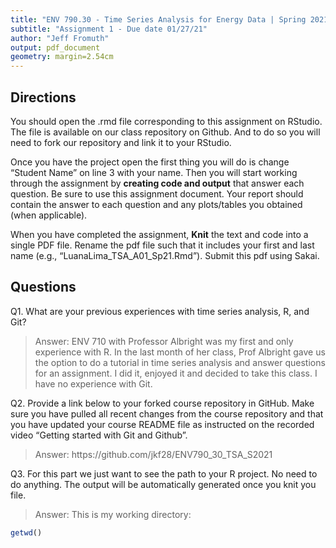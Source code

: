 ```yaml
---
title: "ENV 790.30 - Time Series Analysis for Energy Data | Spring 2021"
subtitle: "Assignment 1 - Due date 01/27/21"
author: "Jeff Fromuth"
output: pdf_document
geometry: margin=2.54cm
---
```


## Directions

You should open the .rmd file corresponding to this assignment on RStudio. The file is available on our class repository on Github. And to do so you will need to fork our repository and link it to your RStudio.  

Once you have the project open the first thing you will do is change "Student Name" on line 3 with your name. 
Then you will start working through the assignment by  **creating code and output** that answer each question. Be sure to use this assignment document. Your report should contain the answer to each question and any plots/tables you obtained (when applicable).

When you have completed the assignment, **Knit** the text and code into a single PDF file. Rename the pdf file such that it includes your first and last name (e.g., "LuanaLima_TSA_A01_Sp21.Rmd"). Submit this pdf using Sakai. 

## Questions

Q1. What are your previous experiences with time series analysis, R, and Git? 

> Answer: ENV 710 with Professor Albright was my first and only experience with R. In the last month of her class, Prof Albright gave us the option to do a tutorial in time series analysis and answer questions for an assignment. I did it, enjoyed it and decided to take this class. I have no experience with Git. 


Q2. Provide a link below to your forked course repository in GitHub. Make sure you have pulled all recent changes from the course repository and that you have updated your course README file as instructed on the recorded video "Getting started with Git and Github". 

> Answer: https://github.com/jkf28/ENV790_30_TSA_S2021


Q3. For this part we just want to see the path to your R project. No need to do anything. The output will be automatically generated once you knit you file. 

> Answer: This is my working directory:

```r
getwd()
````


